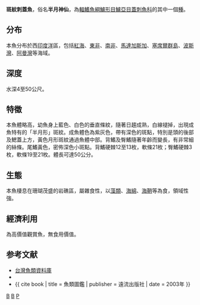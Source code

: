 {{Speciesbox 
| taxon = Pomacanthus maculosus
| image = Yellowbar angelfish.jpg
| status = LC
| status_system = iucn3.1
| authority =  [[Forsskål|Forsskål]], 1775
| synonyms = *''Chaetodon maculosus''<br /><small>Forsskål, 1775</small> 
*''Holacanthus striatus''<br /><small>Rüppell, 1836</small>
*''Pomacanthodes striatus''<br /><small>Rüppell, 1836</small>
*''Pomacanthops filamentosus''<br /><small>Smith, 1955</small>
*''Pomacanthus striatus''<br /><small>Rüppell, 1836</small>
}}
'''斑紋刺蓋魚'''，俗名'''半月神仙'''，為[[輻鰭魚綱|輻鰭魚綱]][[鱸形目|鱸形目]][[鱸亞目|鱸亞目]][[蓋刺魚科|蓋刺魚科]]的其中一個[[種|種]]。

==分布==
本魚分布於西[[印度洋|印度洋]]區，包括[[紅海|紅海]]、[[東非|東非]]、[[南非|南非]]、[[馬達加斯加|馬達加斯加]]、[[塞席爾群島|塞席爾群島]]、[[波斯灣|波斯灣]]、[[阿曼灣|阿曼灣]]等海域。

==深度==
水深4至50公尺。

==特徵==
本魚體略高，幼魚身上藍色、白色的垂直條紋，隨著日趨成熟，白線褪掉，出現成魚特有的「半月形」斑紋。成魚體色為紫灰色，帶有深色的斑點，特別是頭的後部及鰓蓋上方，黃色月形斑紋通過魚體中部。背鰭及臀鰭隨著年齡而變長，有非常細的絲條。尾鰭黃色，密佈深色小斑點。背鰭硬棘12至13枚，軟條21枚；臀鰭硬棘3枚，軟條19至21枚。體長可達50公分。

==生態==
本魚棲息在珊瑚茂盛的岩礁區，屬雜食性，以[[藻類|藻類]]、[[海綿|海綿]]、[[海鞘|海鞘]]等為食，領域性強。

==經濟利用==
為高價值觀賞魚，無食用價值。

==参考文献==
*[http://fishdb.sinica.edu.tw/ 台灣魚類資料庫] {{Wayback|url=http://fishdb.sinica.edu.tw/ |date=20160304193340 }}
*{{FishBase_species|genus=Pomacanthus|species=maculosus|year=2011|month=12}}
*{{ cite book | title = 魚類圖鑑 | publisher = 遠流出版社 | date = 2003年 }}
{{Taxonbar|from=Q451679}}

[[Category:觀賞魚|B]]
[[Category:刺蓋魚屬|B]]
[[Category:1775年描述的魚類|P]]